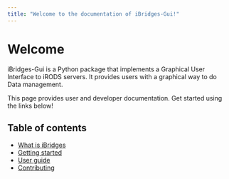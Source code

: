 ```yaml
---
title: "Welcome to the documentation of iBridges-Gui!"
---
```


# Welcome
iBridges-Gui is a Python package that implements a Graphical User Interface to iRODS servers. It provides users with a graphical way to do Data management.

This page provides user and developer documentation. Get started using the links below!

## Table of contents
- [What is iBridges](docs/info.qmd)
- [Getting started](docs/getting-started.qmd)
- [User guide](docs/userdoc.qmd)
- [Contributing](docs/developers.qmd)
